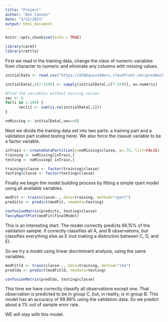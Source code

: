 ---
title: "Project"
author: "Ann Cannon"
date: "3/22/2021"
output: html_document
---

```{r setup, include=FALSE}
knitr::opts_chunk$set(echo = TRUE)
```


```{r, echo=FALSE, results='hide', warning=FALSE, message=FALSE}
library(caret)
library(rattle)

```

First we read in the training data, change the class of numeric variables from character to numeric and eliminate any columns with missing values.
```{r, warning=FALSE, message=FALSE}
initialData <- read.csv("https://d396qusza40orc.cloudfront.net/predmachlearn/pml-training.csv")

initialData[,c(7:159)] <- sapply(initialData[,c(7:159)], as.numeric)

#Find the variables without missing values
vec <- 0
for(i in 1:160) {
      vec[i] <- sum(is.na(initialData[,i]))
}

noMissing <- initialData[,vec==0]

```

Next we divide the training data set into two parts: a training part and a validation part (called testing here).  We also force the \textit(classe) variable to be a factor variable.

```{r, warning=FALSE, message=FALSE}
inTrain <- createDataPartition(y=noMissing$classe, p=.75, list=FALSE)
training <- noMissing[inTrain,]
testing <- noMissing[-inTrain,]

training$classe <- factor(training$classe)
testing$classe <- factor(testing$classe)
```

Finally we begin the model building process by fitting a simple rpart model using all available variables.

```{r}
modFit <- train(classe~., data=training, method="rpart")
predicts <- predict(modFit, newdata=testing)

confusionMatrix(predicts, testing$classe)
fancyRpartPlot(modFit$finalModel)

```

This is an interesting start.  The model correctly predicts 66.15% of the validation sample.  It correctly classifies all A, and B observations, but classifies everything else as E (not making a distinction between C, D, and E).  

So we try a model using linear discriminant analysis, using the same variables.

```{r, warning=FALSE, message=FALSE}
modFitld <- train(classe~., data=training, method="lda")
predlda <- predict(modFitld, newdata=testing)

confusionMatrix(predlda, testing$classe)

```

This time we have correctly classify all observations except one.  That observation is predicted to be in group C, but, in reality, is in group B.  This model has an accuracy of 99.98% using the validation data.  So we predict about a 1% out of sample error rate.

WE will stay with this model.